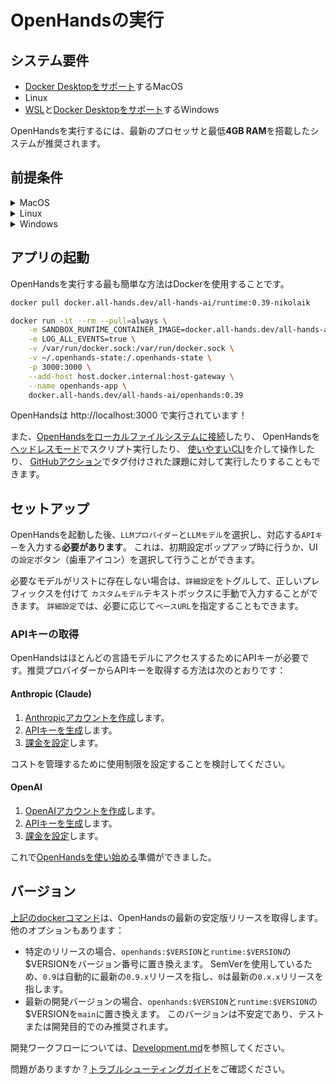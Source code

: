 # OpenHandsの実行

## システム要件

- [Docker Desktopをサポート](https://docs.docker.com/desktop/setup/install/mac-install/#system-requirements)するMacOS
- Linux
- [WSL](https://learn.microsoft.com/en-us/windows/wsl/install)と[Docker Desktopをサポート](https://docs.docker.com/desktop/setup/install/windows-install/#system-requirements)するWindows

OpenHandsを実行するには、最新のプロセッサと最低**4GB RAM**を搭載したシステムが推奨されます。

## 前提条件

<details>
  <summary>MacOS</summary>

  **Docker Desktop**

  1. [MacにDocker Desktopをインストール](https://docs.docker.com/desktop/setup/install/mac-install)します。
  2. Docker Desktopを開き、`設定 > 詳細設定`に移動して、`デフォルトのDockerソケットの使用を許可する`が有効になっていることを確認します。
</details>

<details>
  <summary>Linux</summary>

  :::note
  Ubuntu 22.04でテスト済み。
  :::

  **Docker Desktop**

  1. [LinuxにDocker Desktopをインストール](https://docs.docker.com/desktop/setup/install/linux/)します。

</details>

<details>
  <summary>Windows</summary>

  **WSL**

  1. [WSLをインストール](https://learn.microsoft.com/en-us/windows/wsl/install)します。
  2. PowerShellで`wsl --version`を実行し、`Default Version: 2`であることを確認します。

  **Docker Desktop**

  1. [WindowsにDocker Desktopをインストール](https://docs.docker.com/desktop/setup/install/windows-install)します。
  2. Docker Desktopを開き、`設定`で以下を確認します：
  - 一般：`WSL 2ベースのエンジンを使用する`が有効になっている。
  - リソース > WSL統合：`デフォルトのWSLディストリビューションとの統合を有効にする`が有効になっている。

  :::note
  アプリを起動するための以下のdockerコマンドは、WSLターミナル内で実行する必要があります。
  :::

</details>

## アプリの起動

OpenHandsを実行する最も簡単な方法はDockerを使用することです。

```bash
docker pull docker.all-hands.dev/all-hands-ai/runtime:0.39-nikolaik

docker run -it --rm --pull=always \
    -e SANDBOX_RUNTIME_CONTAINER_IMAGE=docker.all-hands.dev/all-hands-ai/runtime:0.39-nikolaik \
    -e LOG_ALL_EVENTS=true \
    -v /var/run/docker.sock:/var/run/docker.sock \
    -v ~/.openhands-state:/.openhands-state \
    -p 3000:3000 \
    --add-host host.docker.internal:host-gateway \
    --name openhands-app \
    docker.all-hands.dev/all-hands-ai/openhands:0.39
```

OpenHandsは http://localhost:3000 で実行されています！

また、[OpenHandsをローカルファイルシステムに接続](https://docs.all-hands.dev/usage/runtimes/docker#connecting-to-your-filesystem)したり、
OpenHandsを[ヘッドレスモード](https://docs.all-hands.dev/usage/how-to/headless-mode)でスクリプト実行したり、
[使いやすいCLI](https://docs.all-hands.dev/usage/how-to/cli-mode)を介して操作したり、
[GitHubアクション](https://docs.all-hands.dev/usage/how-to/github-action)でタグ付けされた課題に対して実行したりすることもできます。

## セットアップ

OpenHandsを起動した後、`LLMプロバイダー`と`LLMモデル`を選択し、対応する`APIキー`を入力する**必要があります**。
これは、初期設定ポップアップ時に行うか、UIの`設定`ボタン（歯車アイコン）を選択して行うことができます。

必要なモデルがリストに存在しない場合は、`詳細設定`をトグルして、正しいプレフィックスを付けて
`カスタムモデル`テキストボックスに手動で入力することができます。
`詳細設定`では、必要に応じて`ベースURL`を指定することもできます。

### APIキーの取得

OpenHandsはほとんどの言語モデルにアクセスするためにAPIキーが必要です。推奨プロバイダーからAPIキーを取得する方法は次のとおりです：

#### Anthropic (Claude)

1. [Anthropicアカウントを作成](https://console.anthropic.com/)します。
2. [APIキーを生成](https://console.anthropic.com/settings/keys)します。
3. [課金を設定](https://console.anthropic.com/settings/billing)します。

コストを管理するために使用制限を設定することを検討してください。

#### OpenAI

1. [OpenAIアカウントを作成](https://platform.openai.com/)します。
2. [APIキーを生成](https://platform.openai.com/api-keys)します。
3. [課金を設定](https://platform.openai.com/account/billing/overview)します。

これで[OpenHandsを使い始める](./getting-started)準備ができました。

## バージョン

[上記のdockerコマンド](./installation#start-the-app)は、OpenHandsの最新の安定版リリースを取得します。他のオプションもあります：
- 特定のリリースの場合、`openhands:$VERSION`と`runtime:$VERSION`の$VERSIONをバージョン番号に置き換えます。
SemVerを使用しているため、`0.9`は自動的に最新の`0.9.x`リリースを指し、`0`は最新の`0.x.x`リリースを指します。
- 最新の開発バージョンの場合、`openhands:$VERSION`と`runtime:$VERSION`の$VERSIONを`main`に置き換えます。
このバージョンは不安定であり、テストまたは開発目的でのみ推奨されます。

開発ワークフローについては、[Development.md](https://github.com/All-Hands-AI/OpenHands/blob/main/Development.md)を参照してください。

問題がありますか？[トラブルシューティングガイド](https://docs.all-hands.dev/usage/troubleshooting)をご確認ください。
